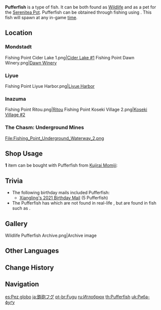 {{About|the fish|the [[furnishing]]|Ornamental Pufferfish|all types of Pufferfish|Pufferfish (Disambiguation)}}
{{Item Infobox
|id           = 131019
|type         = Fish
|invCategory  = Materials
|lbFamily     = Fish
|lbGroup      = Pufferfish
|lbType       = Wildlife
|image        = Item Pufferfish.png
|location     = 
|quality      = 3
|description  = Round and short pelvic fins, a plump body, and a plain face make up most people's first impression of the pufferfish. This is by and large an accurate assessment of its character as well: dull, slow, and lazy. However, few people know that this rather silly exterior hides a killer technique &mdash; this fish is capable of sucking water into its body before expelling it like a cannon from its mouth with such force and pinpoint accuracy that even fishermen might be stunned by it. Truly, it is a first-rate killer in the water.<br />"Pufferfish ahead? Watch for spittle!" &mdash; Angler's Atlas, Pufferfish Chapter
|source1      = [[Fishing]]
}}
'''Pufferfish''' is a type of fish. It can be both found as [[Wildlife]] and as a pet for the [[Serenitea Pot]]. Pufferfish can be obtained through fishing using {{Item|Fake Fly Bait|20}}. This fish will spawn at any in-game [[time]].

==Location==
{{Main|Fishing Points}}

===Mondstadt===
<gallery>
Fishing Point Cider Lake 1.png|[[Fishing/Fishing Point#Cider Lake 1|Cider Lake #1]]
Fishing Point Dawn Winery.png|[[Fishing/Fishing Point#Dawn Winery|Dawn Winery]]
</gallery>

===Liyue===
<gallery>
Fishing Point Liyue Harbor.png|[[Fishing/Fishing Point#Liyue Harbor|Liyue Harbor]]
</gallery>

===Inazuma===
<gallery>
Fishing Point Ritou.png|[[Fishing/Fishing Point#Ritou|Ritou]]
Fishing Point Koseki Village 2.png|[[Fishing/Fishing Point#Koseki Village 2|Koseki Village #2]]
</gallery>

===The Chasm: Underground Mines===
<gallery>
File:Fishing_Point_Underground_Waterway_2.png
</gallery>

==Shop Usage==
'''1''' item can be bought with Pufferfish from [[Kujirai Momiji]]:
{{Shop/Header|currency=Fish}}
{{Shop|Ako's Sake Vessel|{{Card|Raimei Angelfish|3}}{{Card|Pufferfish|10}}{{Card|Bitter Pufferfish|10}}|4}}
{{Shop/Footer}}

==Trivia==
*The following birthday mails included Pufferfish:
**[[Birthday/Xiangling#Guoba Misses You Too!|Xiangling's 2021 Birthday Mail]] (5 Pufferfish)
*The Pufferfish has {{w|Barbel (anatomy)|barbels}} which are not found in real-life {{w|pufferfish}}, but are found in fish such as {{w|catfish}}.

==Gallery==
<gallery>
Wildlife Pufferfish Archive.png|Archive image
</gallery>

==Other Languages==
{{Other Languages
|en      = Pufferfish
|zhs     = 炮鲀
|zhs_rm  = Pào Tún
|zht     = 炮魨
|zht_rm  = Pào Tún
|zh_tl   = Cannon Pufferfish
|ja      = {{Rubi|鉄|てっ|砲|ぽう}}フグ
|ja_rm   = Teppou Fugu
|ja_tl   = Gun Pufferfish
|ko      = {{tt|대포|大砲}} {{tt|복어|鰒魚}}
|ko_rm   = Daepo Bok'eo
|ko_tl   = Cannon Pufferfish
|es      = Pez globo
|es_tl   = Blowfish
|fr      = Poisson-globe
|fr_tl   = Pufferfish
|ru      = Иглобрюх
|ru_tl   = Blowfish
|th      = Pufferfish
|vi      = Cá Pháo
|vi_tl   = 
|de      = Kugelfisch
|de_tl   = Pufferfish
|id      = Pufferfish
|pt      = Fugu
|pt_tl   = 
|tr      = Balon Balığı
|tr_tl   = 
|it      = Pesce palla
|it_tl   = 
}}

==Change History==
{{Change History|2.1}}

==Navigation==
{{Material Navbox|type=Fishing Materials|state=collapsed}}
{{Wildlife Navbox}}

[[es:Pez globo]]
[[ja:鉄砲フグ]]
[[pt-br:Fugu]]
[[ru:Иглобрюх]]
[[th:Pufferfish]]
[[uk:Риба-фуґу]]